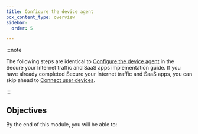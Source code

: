 ```yaml
---
title: Configure the device agent
pcx_content_type: overview
sidebar:
  order: 5

---
```



<Render file="zero-trust/configure-device-agent-description" />

:::note


The following steps are identical to [Configure the device agent](/learning-paths/secure-internet-traffic/configure-device-agent/) in the Secure your Internet traffic and SaaS apps implementation guide. If you have already completed Secure your Internet traffic and SaaS apps, you can skip ahead to [Connect user devices](/learning-paths/replace-vpn/connect-devices/).


:::

## Objectives

By the end of this module, you will be able to:

<Render file="zero-trust/configure-device-agent-objectives" />
